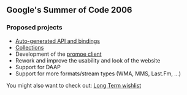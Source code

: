 == Google's Summer of Code 2006 ==

=== Proposed projects ===

* [[Generated IPC | Auto-generated API and bindings]]
* [[Collections]]
* Development of the [[Client:Promoe | promoe client]]
* Rework and improve the usability and look of the website
* Support for DAAP
* Support for more formats/stream types (WMA, MMS, Last.Fm, ...)

You might also want to check out: 
[http://bugs.xmms2.xmms.se/view.php?id=520 Long Term wishlist]